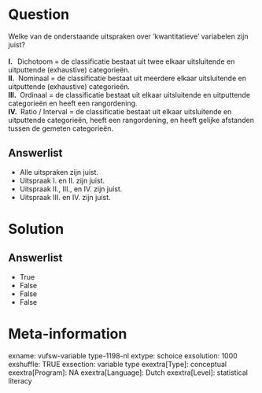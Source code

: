 Question
========
Welke van de onderstaande uitspraken over ‘kwantitatieve’ variabelen
zijn juist?  
   
**I.  ** Dichotoom = de classificatie bestaat uit twee elkaar
uitsluitende en uitputtende (exhaustive) categorieën.  
**II.**  Nominaal = de classificatie bestaat uit meerdere elkaar
uitsluitende en uitputtende (exhaustive) categorieën.  
**III. ** Ordinaal = de classificatie bestaat uit elkaar uitsluitende en
uitputtende categorieën en heeft een rangordening.  
**IV. ** Ratio / Interval = de classificatie bestaat uit elkaar
uitsluitende en uitputtende categorieën, heeft een rangordening, en
heeft gelijke afstanden tussen de gemeten categorieën.

Answerlist
----------
* Alle uitspraken zijn juist.
* Uitspraak I. en II. zijn juist.
* Uitspraak II., III., en IV. zijn juist.
* Uitspraak III. en IV. zijn juist.

Solution
========










Answerlist
----------
* True
* False
* False
* False

Meta-information
================
exname: vufsw-variable type-1198-nl
extype: schoice
exsolution: 1000
exshuffle: TRUE
exsection: variable type
exextra[Type]: conceptual
exextra[Program]: NA
exextra[Language]: Dutch
exextra[Level]: statistical literacy

